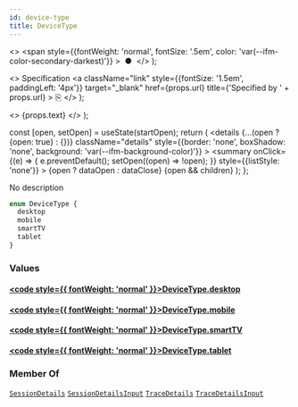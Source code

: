 ```yaml
---
id: device-type
title: DeviceType
---
```


  <>
    <span
      style={{fontWeight: 'normal', fontSize: '.5em', color: 'var(--ifm-color-secondary-darkest)'}}
    >
      &nbsp;●&nbsp;
    </span>
  </>
);

  <>
    Specification
    <a
      className="link"
      style={{fontSize: '1.5em', paddingLeft: '4px'}}
      target="_blank"
      href={props.url}
      title={'Specified by ' + props.url}
    >
      ⎘
    </a>
  </>
);

  <>
    <span className={props.class}>{props.text}</span>
  </>
);


  const [open, setOpen] = useState(startOpen);
  return (
    <details
      {...(open ? {open: true} : {})}
      className="details"
      style={{border: 'none', boxShadow: 'none', background: 'var(--ifm-background-color)'}}
    >
      <summary
        onClick={(e) => {
          e.preventDefault();
          setOpen((open) => !open);
        }}
        style={{listStyle: 'none'}}
      >
        {open ? dataOpen : dataClose}
      </summary>
      {open && children}
    </details>
  );
};

No description

```graphql
enum DeviceType {
  desktop
  mobile
  smartTV
  tablet
}
```

### Values

#### [<code style={{ fontWeight: 'normal' }}>DeviceType.<b>desktop</b></code>](#)

#### [<code style={{ fontWeight: 'normal' }}>DeviceType.<b>mobile</b></code>](#)

#### [<code style={{ fontWeight: 'normal' }}>DeviceType.<b>smartTV</b></code>](#)

#### [<code style={{ fontWeight: 'normal' }}>DeviceType.<b>tablet</b></code>](#)

### Member Of

[`SessionDetails`](/docs/apis/graphql/types/objects/session-details.mdx) <Badge class="badge badge--secondary badge--relation" text="object"/><Bullet />[`SessionDetailsInput`](/docs/apis/graphql/types/inputs/session-details-input.mdx) <Badge class="badge badge--secondary badge--relation" text="input"/><Bullet />[`TraceDetails`](/docs/apis/graphql/types/objects/trace-details.mdx) <Badge class="badge badge--secondary badge--relation" text="object"/><Bullet />[`TraceDetailsInput`](/docs/apis/graphql/types/inputs/trace-details-input.mdx) <Badge class="badge badge--secondary badge--relation" text="input"/>
